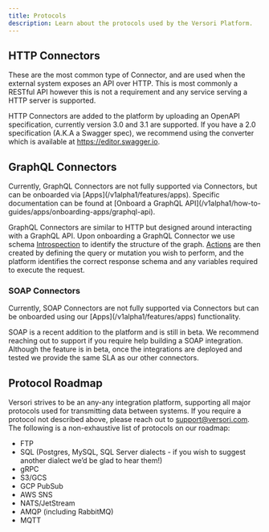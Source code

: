 ```yaml
---
title: Protocols
description: Learn about the protocols used by the Versori Platform.
---
```



<ProtocolOverview />

## HTTP Connectors

These are the most common type of Connector, and are used when the external system exposes an API over HTTP. This is
most commonly a RESTful API however this is not a requirement and any service serving a HTTP server is supported.

HTTP Connectors are added to the platform by uploading an OpenAPI specification, currently version 3.0 and 3.1 are
supported. If you have a 2.0 specification (A.K.A a Swagger spec), we recommend using the converter which is available
at https://editor.swagger.io.

## GraphQL Connectors

<Warning>
    Currently, GraphQL Connectors are not fully supported via Connectors, but can be onboarded via
    [Apps](/v1alpha1/features/apps). Specific documentation can be found at [Onboard a GraphQL
    API](/v1alpha1/how-to-guides/apps/onboarding-apps/graphql-api).
</Warning>

GraphQL Connectors are similar to HTTP but designed around interacting with a GraphQL API. Upon onboarding a GraphQL
Connector we use schema [Introspection](https://graphql.org/learn/introspection/) to identify the structure of the
graph. [Actions](https://www.notion.so/Actions-60ec97f011804323a7c9c02a9c5da8c5?pvs=21) are then created by defining the
query or mutation you wish to perform, and the platform identifies the correct response schema and any variables
required to execute the request.

### SOAP Connectors

<Warning>
    Currently, SOAP Connectors are not fully supported via Connectors but can be onboarded using our
    [Apps](/v1alpha1/features/apps) functionality.
</Warning>

SOAP is a recent addition to the platform and is still in beta. We recommend reaching out to support if you require help
building a SOAP integration. Although the feature is in beta, once the integrations are deployed and tested we provide
the same SLA as our other connectors.

## Protocol Roadmap

Versori strives to be an any-any integration platform, supporting all major protocols used for transmitting data between
systems. If you require a protocol not described above, please reach out to support@versori.com. The following is a
non-exhaustive list of protocols on our roadmap:

-   FTP
-   SQL (Postgres, MySQL, SQL Server dialects - if you wish to suggest another dialect we’d be glad to hear them!)
-   gRPC
-   S3/GCS
-   GCP PubSub
-   AWS SNS
-   NATS/JetStream
-   AMQP (including RabbitMQ)
-   MQTT
